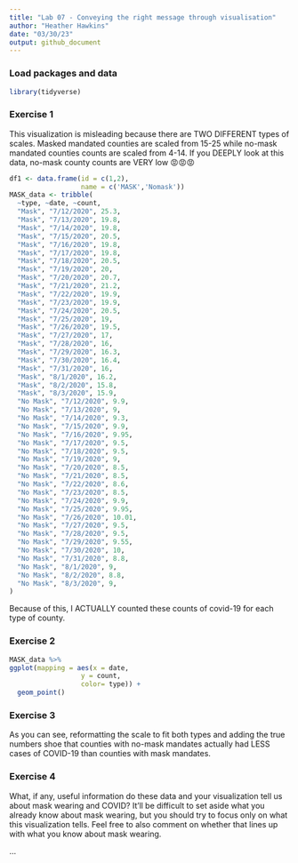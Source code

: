 ```yaml
---
title: "Lab 07 - Conveying the right message through visualisation"
author: "Heather Hawkins"
date: "03/30/23"
output: github_document
---
```


### Load packages and data

```r
library(tidyverse) 
```

### Exercise 1

This visualization is misleading because there are TWO DIFFERENT types of scales. Masked mandated counties are scaled from 15-25 while no-mask mandated counties counts are scaled from 4-14. If you DEEPLY look at this data, no-mask county counts are VERY low 😡😡😡

```R

df1 <- data.frame(id = c(1,2),
                  name = c('MASK','Nomask'))
MASK_data <- tribble(
  ~type, ~date, ~count,
  "Mask", "7/12/2020", 25.3,
  "Mask", "7/13/2020", 19.8,
  "Mask", "7/14/2020", 19.8,
  "Mask", "7/15/2020", 20.5,
  "Mask", "7/16/2020", 19.8,
  "Mask", "7/17/2020", 19.8,
  "Mask", "7/18/2020", 20.5,
  "Mask", "7/19/2020", 20,
  "Mask", "7/20/2020", 20.7,
  "Mask", "7/21/2020", 21.2,
  "Mask", "7/22/2020", 19.9,
  "Mask", "7/23/2020", 19.9,
  "Mask", "7/24/2020", 20.5,
  "Mask", "7/25/2020", 19,
  "Mask", "7/26/2020", 19.5,
  "Mask", "7/27/2020", 17,
  "Mask", "7/28/2020", 16,
  "Mask", "7/29/2020", 16.3,
  "Mask", "7/30/2020", 16.4,
  "Mask", "7/31/2020", 16,
  "Mask", "8/1/2020", 16.2,
  "Mask", "8/2/2020", 15.8,
  "Mask", "8/3/2020", 15.9,
  "No Mask", "7/12/2020", 9.9,
  "No Mask", "7/13/2020", 9,
  "No Mask", "7/14/2020", 9.3,
  "No Mask", "7/15/2020", 9.9,
  "No Mask", "7/16/2020", 9.95,
  "No Mask", "7/17/2020", 9.5,
  "No Mask", "7/18/2020", 9.5,
  "No Mask", "7/19/2020", 9,
  "No Mask", "7/20/2020", 8.5,
  "No Mask", "7/21/2020", 8.5,
  "No Mask", "7/22/2020", 8.6,
  "No Mask", "7/23/2020", 8.5,
  "No Mask", "7/24/2020", 9.9,
  "No Mask", "7/25/2020", 9.95,
  "No Mask", "7/26/2020", 10.01,
  "No Mask", "7/27/2020", 9.5,
  "No Mask", "7/28/2020", 9.5,
  "No Mask", "7/29/2020", 9.55,
  "No Mask", "7/30/2020", 10,
  "No Mask", "7/31/2020", 8.8,
  "No Mask", "8/1/2020", 9,
  "No Mask", "8/2/2020", 8.8,
  "No Mask", "8/3/2020", 9,
)

```

Because of this, I ACTUALLY counted these counts of covid-19 for each type of county. 


### Exercise 2
```R
MASK_data %>%
ggplot(mapping = aes(x = date,
                  y = count, 
                  color= type)) +
  geom_point()

```

### Exercise 3

As you can see, reformatting the scale to fit both types and adding the true numbers shoe that counties with no-mask mandates actually had LESS cases of COVID-19 than counties with mask mandates. 

### Exercise 4
What, if any, useful information do these data and your visualization tell us about mask wearing and COVID? It’ll be difficult to set aside what you already know about mask wearing, but you should try to focus only on what this visualization tells. Feel free to also comment on whether that lines up with what you know about mask wearing.


...
